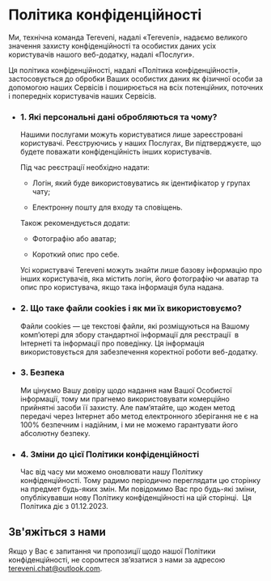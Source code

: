 # Політика конфіденційності

Ми, технічна команда Tereveni, надалі «Tereveni», надаємо великого значення захисту конфіденційності та особистих даних усіх користувачів нашого веб-додатку, надалі «Послуги».

Ця політика конфіденційності, надалі «Політика конфіденційності», застосовується до обробки Ваших особистих даних як фізичної особи за допомогою наших Сервісів і поширюється на всіх потенційних, поточних і попередніх користувачів наших Сервісів.

- ### 1. Які персональні дані обробляються та чому?
  
  Нашими послугами можуть користуватися лише зареєстровані користувачі. Реєструючись у наших Послугах, Ви підтверджуєте, що будете поважати конфіденційність інших користувачів.

  Під час реєстрації необхідно надати:

   - Логін, який буде використовуватись як ідентифікатор у групах чату;

   - Електронну пошту для входу та сповіщень.

  Також рекомендується додати:

   - Фотографію або аватар;

   - Короткий опис про себе.

  Усі користувачі Tereveni можуть знайти лише базову інформацію про інших користувачів, яка містить логін, його фотографію чи аватар та опис про користувача, якщо така інформація була надана.

- ### 2. Що таке файли cookies і як ми їх використовуємо?
  
  Файли cookies — це текстові файли, які розміщуються на Вашому комп’ютері для збору стандартної інформації для реєстрації  в Інтернеті та інформації про поведінку. Ця інформація використовується для забезпечення коректної роботи веб-додатку.

- ### 3. Безпека
  
  Ми цінуємо Вашу довіру щодо надання нам Вашої Особистої інформації, тому ми прагнемо використовувати комерційно прийнятні засоби її захисту. Але пам’ятайте, що жоден метод передачі через Інтернет або метод електронного зберігання не є на 100% безпечним і надійним, і ми не можемо гарантувати його абсолютну безпеку.

- ### 4. Зміни до цієї Політики конфіденційності

  Час від часу ми можемо оновлювати нашу Політику конфіденційності. Тому радимо періодично переглядати цю сторінку на предмет будь-яких змін. Ми повідомимо Вас про будь-які зміни, опублікувавши нову Політику конфіденційності на цій сторінці.  Ця Політика діє з 01.12.2023.

## Зв'яжіться з нами

  Якщо у Вас є запитання чи пропозиції щодо нашої Політики конфіденційності, не соромтеся зв’язатися з нами за адресою [tereveni.chat@outlook.com](mailto:tereveni.chat@outlook.com).